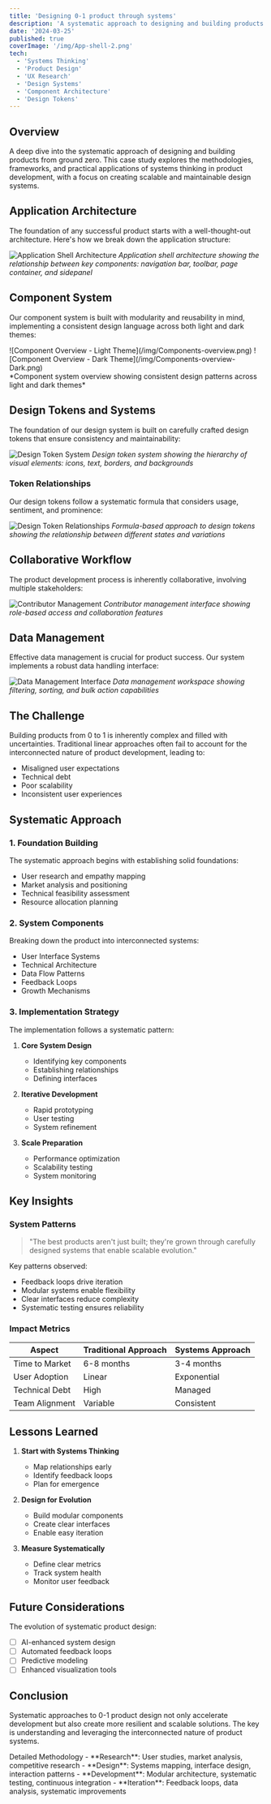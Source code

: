 ```yaml
---
title: 'Designing 0-1 product through systems'
description: 'A systematic approach to designing and building products from zero to one, showcasing the importance of design systems, component architecture, and user experience'
date: '2024-03-25'
published: true
coverImage: '/img/App-shell-2.png'
tech:
  - 'Systems Thinking'
  - 'Product Design'
  - 'UX Research'
  - 'Design Systems'
  - 'Component Architecture'
  - 'Design Tokens'
---
```


## Overview

A deep dive into the systematic approach of designing and building products from ground zero. This case study explores the methodologies, frameworks, and practical applications of systems thinking in product development, with a focus on creating scalable and maintainable design systems.

## Application Architecture

The foundation of any successful product starts with a well-thought-out architecture. Here's how we break down the application structure:

![Application Shell Architecture](/img/App-shell-2.png)
_Application shell architecture showing the relationship between key components: navigation bar, toolbar, page container, and sidepanel_

## Component System

Our component system is built with modularity and reusability in mind, implementing a consistent design language across both light and dark themes:

<div className="grid grid-cols-1 gap-4 md:grid-cols-2">
  ![Component Overview - Light Theme](/img/Components-overview.png) ![Component Overview - Dark
  Theme](/img/Components-overview-Dark.png)
</div>
*Component system overview showing consistent design patterns across light and dark themes*

## Design Tokens and Systems

The foundation of our design system is built on carefully crafted design tokens that ensure consistency and maintainability:

![Design Token System](/img/Design-tokens.png)
_Design token system showing the hierarchy of visual elements: icons, text, borders, and backgrounds_

### Token Relationships

Our design tokens follow a systematic formula that considers usage, sentiment, and prominence:

![Design Token Relationships](/img/Design-tokens-Formula.png)
_Formula-based approach to design tokens showing the relationship between different states and variations_

## Collaborative Workflow

The product development process is inherently collaborative, involving multiple stakeholders:

![Contributor Management](/img/Contributors-default.png)
_Contributor management interface showing role-based access and collaboration features_

## Data Management

Effective data management is crucial for product success. Our system implements a robust data handling interface:

![Data Management Interface](/img/Project-workspace-Data-table.png)
_Data management workspace showing filtering, sorting, and bulk action capabilities_

## The Challenge

Building products from 0 to 1 is inherently complex and filled with uncertainties. Traditional linear approaches often fail to account for the interconnected nature of product development, leading to:

- Misaligned user expectations
- Technical debt
- Poor scalability
- Inconsistent user experiences

## Systematic Approach

### 1. Foundation Building

The systematic approach begins with establishing solid foundations:

- User research and empathy mapping
- Market analysis and positioning
- Technical feasibility assessment
- Resource allocation planning

### 2. System Components

Breaking down the product into interconnected systems:

- User Interface Systems
- Technical Architecture
- Data Flow Patterns
- Feedback Loops
- Growth Mechanisms

### 3. Implementation Strategy

The implementation follows a systematic pattern:

1. **Core System Design**

   - Identifying key components
   - Establishing relationships
   - Defining interfaces

2. **Iterative Development**

   - Rapid prototyping
   - User testing
   - System refinement

3. **Scale Preparation**
   - Performance optimization
   - Scalability testing
   - System monitoring

## Key Insights

### System Patterns

> "The best products aren't just built; they're grown through carefully designed systems that enable scalable evolution."

Key patterns observed:

- Feedback loops drive iteration
- Modular systems enable flexibility
- Clear interfaces reduce complexity
- Systematic testing ensures reliability

### Impact Metrics

| Aspect         | Traditional Approach | Systems Approach |
| -------------- | -------------------- | ---------------- |
| Time to Market | 6-8 months           | 3-4 months       |
| User Adoption  | Linear               | Exponential      |
| Technical Debt | High                 | Managed          |
| Team Alignment | Variable             | Consistent       |

## Lessons Learned

1. **Start with Systems Thinking**

   - Map relationships early
   - Identify feedback loops
   - Plan for emergence

2. **Design for Evolution**

   - Build modular components
   - Create clear interfaces
   - Enable easy iteration

3. **Measure Systematically**
   - Define clear metrics
   - Track system health
   - Monitor user feedback

## Future Considerations

The evolution of systematic product design:

- [ ] AI-enhanced system design
- [ ] Automated feedback loops
- [ ] Predictive modeling
- [ ] Enhanced visualization tools

## Conclusion

Systematic approaches to 0-1 product design not only accelerate development but also create more resilient and scalable solutions. The key is understanding and leveraging the interconnected nature of product systems.

<Accordion type="single" collapsible>
  <AccordionItem value="methodology">
    <AccordionTrigger>Detailed Methodology</AccordionTrigger>
    <AccordionContent>
      - **Research**: User studies, market analysis, competitive research - **Design**: Systems
      mapping, interface design, interaction patterns - **Development**: Modular architecture,
      systematic testing, continuous integration - **Iteration**: Feedback loops, data analysis,
      systematic improvements
    </AccordionContent>
  </AccordionItem>
</Accordion>
